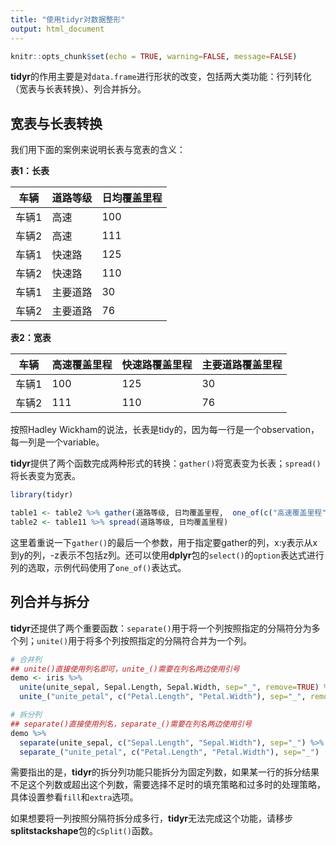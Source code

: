 ```yaml
---
title: "使用tidyr对数据整形"
output: html_document
---
```


```r
knitr::opts_chunk$set(echo = TRUE, warning=FALSE, message=FALSE)
```

**tidyr**的作用主要是对`data.frame`进行形状的改变，包括两大类功能：行列转化（宽表与长表转换）、列合并拆分。

## 宽表与长表转换

我们用下面的案例来说明长表与宽表的含义：

**表1：长表**

| 车辆  | 道路等级 | 日均覆盖里程 |
| ----- | -------- | ------------ |
| 车辆1 | 高速     | 100          |
| 车辆2 | 高速     | 111          |
| 车辆1 | 快速路   | 125          |
| 车辆2 | 快速路   | 110          |
| 车辆1 | 主要道路 | 30           |
| 车辆2 | 主要道路 | 76           |

**表2：宽表**

| 车辆  | 高速覆盖里程 | 快速路覆盖里程 | 主要道路覆盖里程 |
| ----- | ------------ | -------------- | ---------------- |
| 车辆1 | 100          | 125            | 30               |
| 车辆2 | 111          | 110            | 76               |


按照Hadley Wickham的说法，长表是tidy的，因为每一行是一个observation，每一列是一个variable。



**tidyr**提供了两个函数完成两种形式的转换：`gather()`将宽表变为长表；`spread()`将长表变为宽表。

``` r
library(tidyr)

table1 <- table2 %>% gather(道路等级, 日均覆盖里程,  one_of(c("高速覆盖里程", "快速路覆盖里程", "主要道路覆盖里程")))
table2 <- table11 %>% spread(道路等级, 日均覆盖里程)
```

这里着重说一下`gather()`的最后一个参数，用于指定要gather的列，x:y表示从x到y的列，-z表示不包括z列。还可以使用**dplyr**包的`select()`的`option`表达式进行列的选取，示例代码使用了`one_of()`表达式。


## 列合并与拆分

**tidyr**还提供了两个重要函数：`separate()`用于将一个列按照指定的分隔符分为多个列；`unite()`用于将多个列按照指定的分隔符合并为一个列。

``` r
# 合并列
## unite()直接使用列名即可，unite_()需要在列名两边使用引号
demo <- iris %>% 
  unite(unite_sepal, Sepal.Length, Sepal.Width, sep="_", remove=TRUE) %>%
  unite_("unite_petal", c("Petal.Length", "Petal.Width"), sep="_", remove=TRUE)

# 拆分列
## separate()直接使用列名，separate_()需要在列名两边使用引号
demo %>%
  separate(unite_sepal, c("Sepal.Length", "Sepal.Width"), sep="_") %>%
  separate_("unite_petal", c("Petal.Length", "Petal.Width"), sep="_")

```

需要指出的是，**tidyr**的拆分列功能只能拆分为固定列数，如果某一行的拆分结果不足这个列数或超出这个列数，需要选择不足时的填充策略和过多时的处理策略，具体设置参看`fill`和`extra`选项。

如果想要将一列按照分隔符拆分成多行，**tidyr**无法完成这个功能，请移步**splitstackshape**包的`cSplit()`函数。
